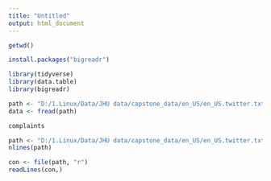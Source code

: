 ```yaml
---
title: "Untitled"
output: html_document
---
```

```r
getwd()
```
```r
install.packages("bigreadr")
```

```r
library(tidyverse)
library(data.table)
library(bigreadr)
```


```r
path <- "D:/1.Linux/Data/JHU data/capstone_data/en_US/en_US.twitter.txt"
data <- fread(path)
```


```r
complaints
```


```r
path <- "D:/1.Linux/Data/JHU data/capstone_data/en_US/en_US.twitter.txt"
nlines(path)
```


```r
con <- file(path, "r") 
readLines(con,)
```


```r
```

